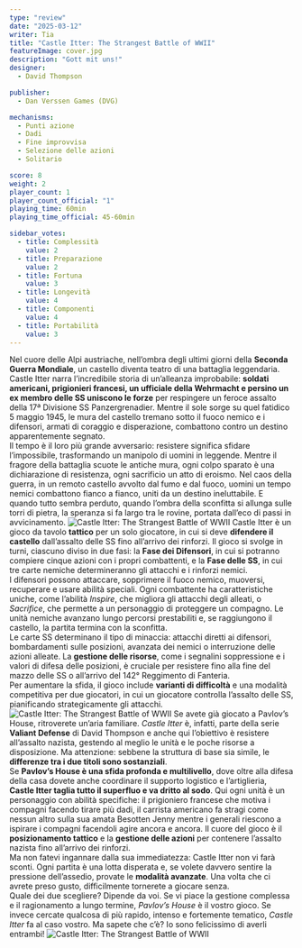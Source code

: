 ```yaml
---
type: "review"
date: "2025-03-12"
writer: Tia
title: "Castle Itter: The Strangest Battle of WWII"
featureImage: cover.jpg
description: "Gott mit uns!"
designer:
  - David Thompson

publisher:
  - Dan Verssen Games (DVG)

mechanisms:
  - Punti azione
  - Dadi
  - Fine improvvisa
  - Selezione delle azioni
  - Solitario

score: 8
weight: 2
player_count: 1
player_count_official: "1"
playing_time: 60min
playing_time_official: 45-60min

sidebar_votes:
  - title: Complessità
    value: 2
  - title: Preparazione
    value: 2
  - title: Fortuna
    value: 3
  - title: Longevità
    value: 4
  - title: Componenti
    value: 4
  - title: Portabilità
    value: 3
---
```


<Setting>
  Nel cuore delle Alpi austriache, nell’ombra degli ultimi giorni della <strong>Seconda Guerra Mondiale</strong>, un castello diventa teatro di una battaglia leggendaria. Castle Itter narra l’incredibile storia di un’alleanza improbabile: <strong>soldati americani, prigionieri francesi, un ufficiale della Wehrmacht e persino un ex membro delle SS uniscono le forze</strong> per respingere un feroce assalto della 17ª Divisione SS Panzergrenadier. Mentre il sole sorge su quel fatidico 5 maggio 1945, le mura del castello tremano sotto il fuoco nemico e i difensori, armati di coraggio e disperazione, combattono contro un destino apparentemente segnato. <br />
Il tempo è il loro più grande avversario: resistere significa sfidare l’impossibile, trasformando un manipolo di uomini in leggende. Mentre il fragore della battaglia scuote le antiche mura, ogni colpo sparato è una dichiarazione di resistenza, ogni sacrificio un atto di eroismo. Nel caos della guerra, in un remoto castello avvolto dal fumo e dal fuoco, uomini un tempo nemici combattono fianco a fianco, uniti da un destino ineluttabile. E quando tutto sembra perduto, quando l’ombra della sconfitta si allunga sulle torri di pietra, la speranza si fa largo tra le rovine, portata dall’eco di passi in avvicinamento.
</Setting>

<img src="./game1.jpg" alt="Castle Itter: The Strangest Battle of WWII" />

<Rules>
 Castle Itter è un gioco da tavolo <strong>tattico</strong> per un solo giocatore, in cui si deve <strong>difendere il castello</strong> dall’assalto delle SS fino all’arrivo dei rinforzi. Il gioco si svolge in turni, ciascuno diviso in due fasi: la <strong>Fase dei Difensori</strong>, in cui si potranno compiere cinque azioni con i propri combattenti, e la <strong>Fase delle SS</strong>, in cui tre carte nemiche determineranno gli attacchi e i rinforzi nemici.<br />
I difensori possono attaccare, sopprimere il fuoco nemico, muoversi, recuperare e usare abilità speciali. Ogni combattente ha caratteristiche uniche, come l’abilità <em>Inspire</em>, che migliora gli attacchi degli alleati, o <em>Sacrifice</em>, che permette a un personaggio di proteggere un compagno. Le unità nemiche avanzano lungo percorsi prestabiliti e, se raggiungono il castello, la partita termina con la sconfitta.<br />
Le carte SS determinano il tipo di minaccia: attacchi diretti ai difensori, bombardamenti sulle posizioni, avanzata dei nemici o interruzione delle azioni alleate. La <strong>gestione delle risorse</strong>, come i segnalini soppressione e i valori di difesa delle posizioni, è cruciale per resistere fino alla fine del mazzo delle SS o all’arrivo del 142° Reggimento di Fanteria.<br />
Per aumentare la sfida, il gioco include <strong>varianti di difficoltà</strong> e una modalità competitiva per due giocatori, in cui un giocatore controlla l’assalto delle SS, pianificando strategicamente gli attacchi.
</Rules>

<img src="./game2.jpg" alt="Castle Itter: The Strangest Battle of WWII" />

<Feedback>
  Se avete già giocato a <Link to="/reviews/pavlov-s-house/">Pavlov’s House</Link>, ritroverete un’aria familiare. <em>Castle Itter</em> è, infatti, parte della serie <strong>Valiant Defense</strong> di <Link to="/designers/david-thompson">David Thompson</Link> e anche qui l’obiettivo è resistere all’assalto nazista, gestendo al meglio le unità e le poche risorse a disposizione. Ma attenzione: sebbene la struttura di base sia simile, le <strong>differenze tra i due titoli sono sostanziali</strong>.<br />
Se <strong>Pavlov’s House è una sfida profonda e multilivello</strong>, dove oltre alla difesa della casa dovete anche coordinare il supporto logistico e l’artiglieria, <strong>Castle Itter taglia tutto il superfluo e va dritto al sodo</strong>. Qui ogni unità è un personaggio con abilità specifiche: il prigioniero francese che motiva i compagni facendo tirare più dadi, il carrista americano fa stragi come nessun altro sulla sua amata Besotten Jenny mentre i generali riescono a ispirare i compagni facendoli agire ancora e ancora. Il cuore del gioco è il <strong>posizionamento tattico</strong> e la <strong>gestione delle azioni</strong> per contenere l’assalto nazista fino all’arrivo dei rinforzi.<br />
Ma non fatevi ingannare dalla sua immediatezza: Castle Itter non vi farà sconti. Ogni partita è una lotta disperata e, se volete davvero sentire la pressione dell’assedio, provate le <strong>modalità avanzate</strong>. Una volta che ci avrete preso gusto, difficilmente tornerete a giocare senza.<br />
Quale dei due scegliere? Dipende da voi. Se vi piace la gestione complessa e il ragionamento a lungo termine, <em>Pavlov’s House</em> è il vostro gioco. Se invece cercate qualcosa di più rapido, intenso e fortemente tematico, <em>Castle Itter</em> fa al caso vostro. Ma sapete che c’è? Io sono felicissimo di averli entrambi!
</Feedback>

<img src="./game3.jpg" alt="Castle Itter: The Strangest Battle of WWII" />
